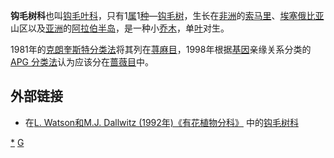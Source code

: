 {{Speciesbox
| taxon = Barbeya oleoides
| binomial_authority = [[Georg_August_Schweinfurth|Schweinf.]]
}}

'''钩毛树科'''也叫[[钩毛叶科|钩毛叶科]]，只有1[[属|属]]1[[种|种]]—[[钩毛树|钩毛树]]，生长在[[非洲|非洲]]的[[索马里|索马里]]、[[埃塞俄比亚|埃塞俄比亚]]山区以及[[亚洲|亚洲]]的[[阿拉伯半岛|阿拉伯半岛]]，是一种小[[乔木|乔木]]，单[[叶|叶]]对生。

1981年的[[克朗奎斯特分类法|克朗奎斯特分类法]]将其列在[[荨麻目|荨麻目]]，1998年根据[[基因|基因]]亲缘关系分类的[[APG_分类法|APG 分类法]]认为应该分在[[蔷薇目|蔷薇目]]中。

== 外部链接 ==
*在[http://delta-intkey.com/angio/ L. Watson和M.J. Dallwitz (1992年)《有花植物分科》] {{Wayback|url=http://delta-intkey.com/angio/ |date=20070103200438 }}中的[http://delta-intkey.com/angio/www/barbeyac.htm 钩毛树科] {{Wayback|url=http://delta-intkey.com/angio/www/barbeyac.htm |date=20190817002845 }}
{{Taxonbar|from=Q13634152}}

[[Category:钩毛树科|*]]
[[Category:植物科名|G]]


{{plant-stub}}